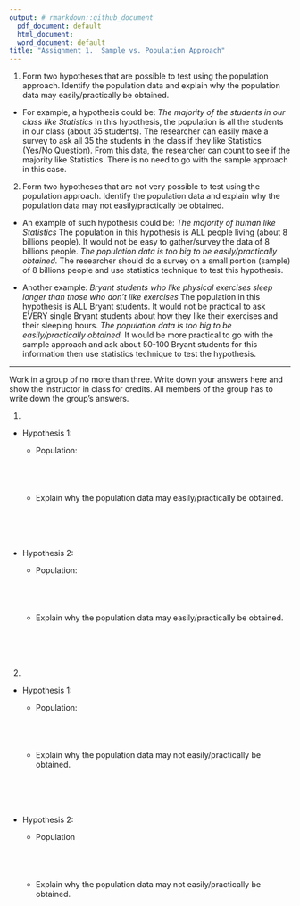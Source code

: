 ```yaml
---
output: # rmarkdown::github_document
  pdf_document: default
  html_document:
  word_document: default
title: "Assignment 1.  Sample vs. Population Approach" 
---
```


1. Form two hypotheses that are possible to test using the population approach. Identify the population data and explain why the population data may easily/practically be obtained. 

- For example, a hypothesis could be: *The majority of the students in our class like Statistics* In this hypothesis, the population is all the students in our class (about 35 students). The researcher can easily make a survey to ask all 35 the students in the class if they like Statistics (Yes/No Question).  From this data, the researcher can count to see if the majority like Statistics. There is no need to go with the sample approach in this case. 

2. Form two hypotheses that are not very possible to test using the population approach. Identify the population data and explain why the population data may not easily/practically be obtained.

- An example of such hypothesis could be: *The majority of human like Statistics* The population in this hypothesis is ALL people living (about 8 billions people). It would not be easy to gather/survey the data of 8 billions people. *The population data is too big to be easily/practically obtained.* The researcher should do a survey on a small portion (sample) of 8 billions people and use statistics technique to test this hypothesis. 

- Another example: *Bryant students who like physical exercises sleep longer than those who don't like exercises * The population in this hypothesis is ALL Bryant students. It would not be practical to ask EVERY single Bryant students about how they like their exercises and their sleeping hours. *The population data is too big to be easily/practically obtained.*  It would be more practical to go with the sample approach and ask about 50-100 Bryant students for this information then use statistics technique to test the hypothesis. 


---

Work in a group of no more than three. Write down your answers here and show the instructor in class for credits. All members of the group has to write down the group's answers. 

1. 

- Hypothesis 1: 

  - Population:
  \
  \
  \
  \
  \
  - Explain why the population data may easily/practically be obtained.
  \
  \
  \
  \
  \
- Hypothesis 2: 

  - Population:
  \
  \
  \
  \
  \
  - Explain why the population data may easily/practically be obtained. 
  \
  \
  \
  \
  \

2. 

- Hypothesis 1: 

  - Population:
  \
  \
  \
  \
  \
  - Explain why the population data may not easily/practically be obtained.
  \
  \
  \
  \
  \
 
- Hypothesis 2: 

  - Population
 \
  \
  \
  \
  \ 
  - Explain why the population data may not easily/practically be obtained.
